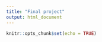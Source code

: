 ```yaml
---
title: "Final project"
output: html_document
---
```


```r
knitr::opts_chunk$set(echo = TRUE)
```
